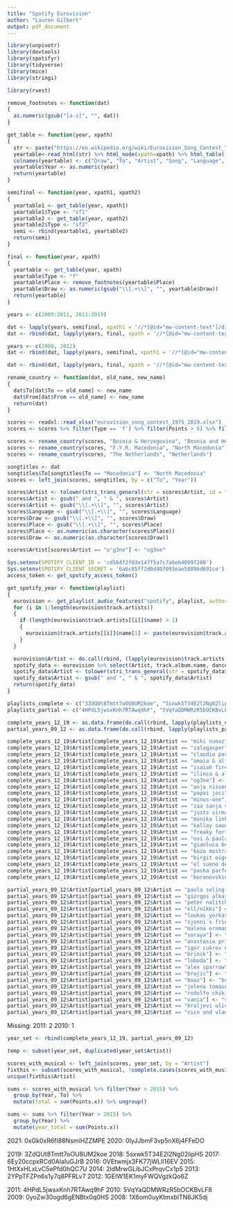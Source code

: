 ```yaml
---
title: "Spotify Eurovision"
author: "Lauren Gilbert"
output: pdf_document
---
```


``` r
library(unpivotr)
library(devtools)
library(spotifyr)
library(tidyverse)
library(mice)
library(stringi)
```

```r
library(rvest)

remove_footnotes <- function(dat)
{
  as.numeric(gsub("[a-z]", "", dat))
}

get_table <- function(year, xpath)
{
  str <- paste("https://en.wikipedia.org/wiki/Eurovision_Song_Contest_", toString(year), sep = "")
  yeartable<-read_html(str) %>% html_node(xpath=xpath) %>% html_table()
  colnames(yeartable) <- c("Draw", "To", "Artist", "Song", "Language", "Place", "Points")
  yeartable$Year <- as.numeric(year)
  return(yeartable)
}

semifinal <- function(year, xpath1, xpath2)
{
  yeartable1 <- get_table(year, xpath1)
  yeartable1$Type <- "sf1"
  yeartable2 <- get_table(year, xpath2)
  yeartable2$Type <- "sf2"
  semi <- rbind(yeartable1, yeartable2)
  return(semi)
}

final <- function(year, xpath)
{
  yeartable <- get_table(year, xpath)
  yeartable$Type <- "f"
  yeartable$Place <- remove_footnotes(yeartable$Place)
  yeartable$Draw <- as.numeric(gsub("\\[.+\\]", "", yeartable$Draw))
  return(yeartable)
}

years <- c(2009:2011, 2013:2019)

dat <- lapply(years, semifinal, xpath1 = '//*[@id="mw-content-text"]/div[1]/table[4]', xpath2 = '//*[@id="mw-content-text"]/div[1]/table[5]') %>% bind_rows()
dat <- rbind(dat, lapply(years, final, xpath = '//*[@id="mw-content-text"]/div[1]/table[6]') %>% bind_rows())

years <- c(2008, 2012)
dat <- rbind(dat, lapply(years, semifinal, xpath1 = '//*[@id="mw-content-text"]/div[1]/table[3]', xpath2 = '//*[@id="mw-content-text"]/div[1]/table[4]') %>% bind_rows())

dat <- rbind(dat, lapply(years, final, xpath = '//*[@id="mw-content-text"]/div[1]/table[5]') %>% bind_rows())
```

``` r
rename_country <- function(dat, old_name, new_name)
{
  dat$To[dat$To == old_name] <- new_name
  dat$From[dat$From == old_name] <- new_name
  return(dat)
}

scores <- readxl::read_xlsx("eurovision_song_contest_1975_2019.xlsx")
scores <- scores %>% filter(Type == 'f') %>% filter(Points > 0) %>% filter(Year > 2007) %>% select(Year, Points, From, To, Jury)

scores <- rename_country(scores, "Bosnia & Herzegovina", "Bosnia and Herzegovina")
scores <- rename_country(scores, "F.Y.R. Macedonia", "North Macedonia")
scores <- rename_country(scores, "The Netherlands", "Netherlands")

songtitles <- dat
songtitles$To[songtitles$To == "Macedonia"] <- "North Macedonia"
scores <- left_join(scores, songtitles, by = c("To", "Year"))

scores$Artist <- tolower(stri_trans_general(str = scores$Artist, id = "Latin-ASCII"))
scores$Artist <- gsub(" and ", " & ", scores$Artist)
scores$Artist <- gsub("\\[.+\\]", "", scores$Artist)
scores$Language <- gsub("\\[.+\\]", "", scores$Language)
scores$Draw <- gsub("\\[.+\\]", "", scores$Draw)
scores$Place <- gsub("\\[.+\\]", "", scores$Place)
scores$Place <- as.numeric(as.character(scores$Place))
scores$Draw <- as.numeric(as.character(scores$Draw))

scores$Artist[scores$Artist == "o'g3ne"] <- "og3ne"
```

``` r
Sys.setenv(SPOTIFY_CLIENT_ID = 'cd564f2f03e147f5a7c7a6eb40997280')
Sys.setenv(SPOTIFY_CLIENT_SECRET = '6a6c85ff2d0d407093eae58096d691ce')
access_token <- get_spotify_access_token()

get_spotify_year <- function(playlist)
{
  eurovision <- get_playlist_audio_features("spotify", playlist, authorization = get_spotify_access_token())
  for (i in 1:length(eurovision$track.artists))
  {
    if (length(eurovision$track.artists[[i]]$name) > 1)
    {
      eurovision$track.artists[[i]]$name[1] <- paste(eurovision$track.artists[[i]]$name[1],  "&", eurovision$track.artists[[i]]$name[2])
    }
  }

  eurovision$Artist <- do.call(rbind, (lapply(eurovision$track.artists, function(x) x[1,])))$name
  spotify_data <- eurovision %>% select(Artist, track.album.name, danceability, energy, key, loudness, mode, speechiness, acousticness, instrumentalness, liveness, valence, tempo, track.duration_ms, track.name, key_name, mode_name)
  spotify_data$Artist <- tolower(stri_trans_general(str = spotify_data$Artist, id = "Latin-ASCII"))
  spotify_data$Artist <- gsub(" and ", " & ", spotify_data$Artist)
  return(spotify_data)
}

playlists_complete <- c("3ZdQUt8Tmtt7oOU8UM2koe", "5sxwk5T34E2l2Ng02lipHS", "6Ey20ccpxRCd0AlaIuGJrB", "0VEtwmjx3FK77jWLlI16EV", "1HtXxHLxLvC5ePfd0hQC7U", "2ldMrwGLibJCxPrqvCx1p5", "2YPpTFZPn6s1y7q8PFRLv7", "1GEIW1EK1myFWQVgzkQo6Z")
playlists_partial <- c("4HPdL5jwsxKnh7RTAwq9hF", "5VqYaQDMWRzR5bOCKBvLF8", "0yoZw30ogd6gENBtx0q0HS", "1X6om0uyKtmxblTN6JK5dj")

complete_years_12_19 <- as.data.frame(do.call(rbind, lapply(playlists_complete, get_spotify_year)))
partial_years_09_12 <- as.data.frame(do.call(rbind, lapply(playlists_partial, get_spotify_year)))
```

``` r
complete_years_12_19$Artist[complete_years_12_19$Artist == "miki nunez"] <- "miki"
complete_years_12_19$Artist[complete_years_12_19$Artist == "zalagasper"] <- "zala kralj & gasper santl"
complete_years_12_19$Artist[complete_years_12_19$Artist == "claudia pascoal & isaura"] <- "claudia pascoal"
complete_years_12_19$Artist[complete_years_12_19$Artist == "amaia & alfred garcia"] <- "amaia & alfred"
complete_years_12_19$Artist[complete_years_12_19$Artist == "isaiah firebrace"] <- "isaiah"
complete_years_12_19$Artist[complete_years_12_19$Artist == "ilinca & alex florea"] <- "ilinca ft. alex florea"
complete_years_12_19$Artist[complete_years_12_19$Artist == "og3ne"] <- "og3ne"
complete_years_12_19$Artist[complete_years_12_19$Artist == "anja nissen"] <- "anja"
complete_years_12_19$Artist[complete_years_12_19$Artist == "papai joci"] <- "joci papai"
complete_years_12_19$Artist[complete_years_12_19$Artist == "minus-one"] <- "minus one"
complete_years_12_19$Artist[complete_years_12_19$Artist == "zaa sanja vucic"] <- "sanja vucic zaa"
complete_years_12_19$Artist[complete_years_12_19$Artist == "justs sirmais"] <- "justs"
complete_years_12_19$Artist[complete_years_12_19$Artist == "monika linkyte"] <- "monika linkyte & vaidas baumila"
complete_years_12_19$Artist[complete_years_12_19$Artist == "kallay saunders"] <- "andras kallay-saunders"
complete_years_12_19$Artist[complete_years_12_19$Artist == "freaky fortune & riskykidd"] <- "freaky fortune feat. riskykidd"
complete_years_12_19$Artist[complete_years_12_19$Artist == "ovi & paula seling"] <- "paula seling & ovi"
complete_years_12_19$Artist[complete_years_12_19$Artist == "gianluca bezzina"] <- "gianluca"
complete_years_12_19$Artist[complete_years_12_19$Artist == "koza mostra & agathonas iakovidis"] <- "koza mostra feat. agathon iakovidis"
complete_years_12_19$Artist[complete_years_12_19$Artist == "birgit oigemeel"] <- "birgit"
complete_years_12_19$Artist[complete_years_12_19$Artist == "el sueno de morfeo"] <- "esdm"
complete_years_12_19$Artist[complete_years_12_19$Artist == "pasha parfeni"] <- "pasha parfeny"
complete_years_12_19$Artist[complete_years_12_19$Artist == "buranovskie babushki"] <- "buranovskiye babushki"
```

``` r
partial_years_09_12$Artist[partial_years_09_12$Artist == "paula seling & ovi"] <- "paula seling &  ovi"
partial_years_09_12$Artist[partial_years_09_12$Artist == "giorgos alkaios"] <- "giorgos alkaios & friends"
partial_years_09_12$Artist[partial_years_09_12$Artist == "peter nalitch"] <- "peter nalitch & friends" 
partial_years_09_12$Artist[partial_years_09_12$Artist == "ell/nikki"] <- "ell & nikki"
partial_years_09_12$Artist[partial_years_09_12$Artist == "loukas yorkas & stereo mike"] <- "loukas giorkas feat. stereo mike"
partial_years_09_12$Artist[partial_years_09_12$Artist == "sjonni´s friends"] <- "sjonni's friends"
partial_years_09_12$Artist[partial_years_09_12$Artist == "malena ernman & fredrik kempe"] <- "malena ernman"
partial_years_09_12$Artist[partial_years_09_12$Artist == "soraya"] <- "soraya arnelas"
partial_years_09_12$Artist[partial_years_09_12$Artist == "anastasia prikhodko"] <- "anastasiya prikhodko" 
partial_years_09_12$Artist[partial_years_09_12$Artist == "igor cukrov & andrea susnjara"] <- "igor cukrov feat. andrea"
partial_years_09_12$Artist[partial_years_09_12$Artist == "brinck"] <- "niels brinck" 
partial_years_09_12$Artist[partial_years_09_12$Artist == "loboda"] <- "svetlana loboda" 
partial_years_09_12$Artist[partial_years_09_12$Artist == "alex sparrow"] <- "alexey vorobyov" 
partial_years_09_12$Artist[partial_years_09_12$Artist == "brajic"] <- "vukasin brajic"
partial_years_09_12$Artist[partial_years_09_12$Artist == "boaz"] <- "boaz ma'uda"
partial_years_09_12$Artist[partial_years_09_12$Artist == "jelena tomasevic & bora dugic"] <- "jelena tomasevic feat. bora dugic"
partial_years_09_12$Artist[partial_years_09_12$Artist == "rodolfo chikilcuatre & tata golosa"] <- "rodolfo chikilicuatre"
partial_years_09_12$Artist[partial_years_09_12$Artist == "vania"] <- "vania fernandes"
partial_years_09_12$Artist[partial_years_09_12$Artist == "kraljevi ulice"] <- "kraljevi ulice & 75 cents"
partial_years_09_12$Artist[partial_years_09_12$Artist == "nico und vlad mirita"] <- "nico & vlad" 
```

Missing:
2011: 2
2010: 1

``` r
year_set <- rbind(complete_years_12_19, partial_years_09_12)

temp <- subset(year_set, duplicated(year_set$Artist))

scores_with_musical <- left_join(scores, year_set, by = "Artist")
fixthis <- subset(scores_with_musical, !complete.cases(scores_with_musical))
unique(fixthis$Artist)
```

``` r
sums <- scores_with_musical %>% filter(Year > 2015) %>%
  group_by(Year, To) %>% 
  mutate(total = sum(Points.x)) %>% ungroup()

sums <- sums %>% filter(Year > 2015) %>%
  group_by(Year) %>% 
  mutate(year_total = sum(Points.x))
```



2021: 0xGk0xR6fI88NsmiHZZMPE
2020: 0IyJJbmF3vp5nX6j4FFeDO

2019: 3ZdQUt8Tmtt7oOU8UM2koe
2018: 5sxwk5T34E2l2Ng02lipHS
2017: 6Ey20ccpxRCd0AlaIuGJrB
2016: 0VEtwmjx3FK77jWLlI16EV
2015: 1HtXxHLxLvC5ePfd0hQC7U
2014: 2ldMrwGLibJCxPrqvCx1p5
2013: 2YPpTFZPn6s1y7q8PFRLv7
2012: 1GEIW1EK1myFWQVgzkQo6Z

2011: 4HPdL5jwsxKnh7RTAwq9hF
2010: 5VqYaQDMWRzR5bOCKBvLF8
2009: 0yoZw30ogd6gENBtx0q0HS
2008: 1X6om0uyKtmxblTN6JK5dj